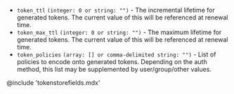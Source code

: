 - `token_ttl` `(integer: 0 or string: "")` - The incremental lifetime for
  generated tokens. The current value of this will be referenced at renewal
  time.
- `token_max_ttl` `(integer: 0 or string: "")` - The maximum lifetime for
  generated tokens. The current value of this will be referenced at renewal
  time.
- `token_policies` `(array: [] or comma-delimited string: "")` - List of
  policies to encode onto generated tokens. Depending on the auth method, this
  list may be supplemented by user/group/other values.

@include 'tokenstorefields.mdx'

